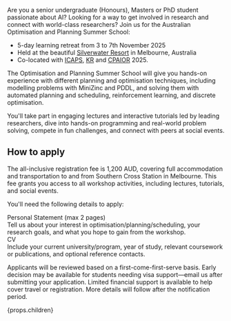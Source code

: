 Are you a senior undergraduate (Honours), Masters or PhD student passionate about AI? Looking for a way to get involved in research and connect with world-class researchers?
Join us for the Australian Optimisation and Planning Summer School:

- 5-day learning retreat from 3 to 7th November 2025
- Held at the beautiful [Silverwater Resort](https://www.silverwaterresort.com.au/) in Melbourne, Australia
- Co-located with [ICAPS](https://icaps25.icaps-conference.org/), [KR](https://kr.org/KR2025/) and [CPAIOR](https://cpaior.org/) 2025.

The Optimisation and Planning Summer School will give you hands-on experience with different planning and optimisation techniques, including modelling problems with MiniZinc and PDDL, and solving them with automated planning and scheduling, reinforcement learning, and discrete optimisation.

You'll take part in engaging lectures and interactive tutorials led by leading researchers, dive into hands-on programming and real-world problem solving, compete in fun challenges, and connect with peers at social events.

<div class="mt-16" />

## How to apply

The all-inclusive registration fee is 1,200 AUD, covering full accommodation and transportation to and from Southern Cross Station in Melbourne. This fee grants you access to all workshop activities, including lectures, tutorials, and social events.

You'll need the following details to apply:

<div className="text-skin-base">Personal Statement (max 2 pages)</div>

<div className="not-prose mb-6 text-sm text-skin-base/70">
  Tell us about your interest in optimisation/planning/scheduling, your research
  goals, and what you hope to gain from the workshop.
</div>

<div className="text-skin-base">CV</div>

<div className="not-prose mb-6 text-sm text-skin-base/70">
  Include your current university/program, year of study, relevant coursework or
  publications, and optional reference contacts.
</div>

Applicants will be reviewed based on a first-come-first-serve basis. Early decision may be available
for students needing visa support—email us after submitting your application.
Limited financial support is available to help cover travel or registration. More details will follow after the notification period.

{props.children}
